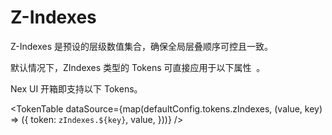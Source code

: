 
# Z-Indexes

Z-Indexes 是预设的层级数值集合，确保全局层叠顺序可控且一致。

<Callout type='info'>
  <span className='x:float-left'>
    默认情况下，ZIndexes 类型的 Tokens 可直接应用于以下属性&nbsp;
  </span>
  <AvailableProps.ZIndexes />
  <span>。</span>
</Callout>

Nex UI 开箱即支持以下 Tokens。

<TokenTable
  dataSource={map(defaultConfig.tokens.zIndexes, (value, key) => ({
    token: `zIndexes.${key}`,
    value,
  }))}
/>

